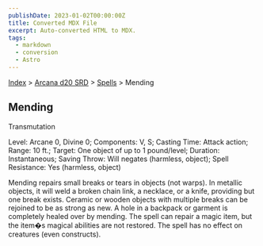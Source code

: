 ```yaml
---
publishDate: 2023-01-02T00:00:00Z
title: Converted MDX File
excerpt: Auto-converted HTML to MDX.
tags:
  - markdown
  - conversion
  - Astro
---
```


[Index](-index) > [Arcana d20 SRD](arcana-d20-srd-index) > [Spells](arcana-d20-srd-spells-index) > Mending

## Mending

Transmutation

Level: Arcane 0, Divine 0; Components: V, S; Casting Time: Attack action; Range: 10 ft.; Target: One object of up to 1 pound/level; Duration: Instantaneous; Saving Throw: Will negates (harmless, object); Spell Resistance: Yes (harmless, object)

Mending repairs small breaks or tears in objects (not warps). In metallic objects, it will weld a broken chain link, a necklace, or a knife, providing but one break exists. Ceramic or wooden objects with multiple breaks can be rejoined to be as strong as new. A hole in a backpack or garment is completely healed over by mending. The spell can repair a magic item, but the item�s magical abilities are not restored. The spell has no effect on creatures (even constructs).
